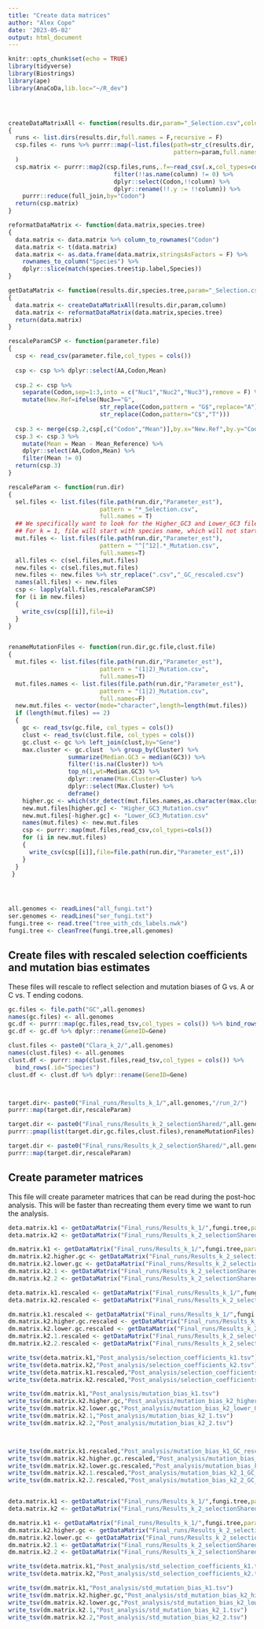 ```yaml
---
title: "Create data matrices"
author: "Alex Cope"
date: '2023-05-02'
output: html_document
---
```


```r
knitr::opts_chunk$set(echo = TRUE)
library(tidyverse)
library(Biostrings)
library(ape)
library(AnaCoDa,lib.loc="~/R_dev")




createDataMatrixAll <- function(results.dir,param="_Selection.csv",column = "Mean")
{
  runs <- list.dirs(results.dir,full.names = F,recursive = F)
  csp.files <- runs %>% purrr::map(~list.files(path=str_c(results.dir,.x,"/run_2/Parameter_est/"),
                                               pattern=param,full.names = T)
  )
  csp.matrix <- purrr::map2(csp.files,runs,.f=~read_csv(.x,col_types=cols()) %>% 
                              filter(!!as.name(column) != 0) %>%
                              dplyr::select(Codon,!!column) %>% 
                              dplyr::rename(!!.y := !!column)) %>% 
    purrr::reduce(full_join,by="Codon")
  return(csp.matrix)
}

reformatDataMatrix <- function(data.matrix,species.tree)
{
  data.matrix <- data.matrix %>% column_to_rownames("Codon")
  data.matrix <- t(data.matrix)
  data.matrix <- as.data.frame(data.matrix,stringsAsFactors = F) %>%
    rownames_to_column("Species") %>%
    dplyr::slice(match(species.tree$tip.label,Species))
}

getDataMatrix <- function(results.dir,species.tree,param="_Selection.csv",column = "Mean")
{
  data.matrix <- createDataMatrixAll(results.dir,param,column)
  data.matrix <- reformatDataMatrix(data.matrix,species.tree)
  return(data.matrix)
}

rescaleParamCSP <- function(parameter.file)
{
  csp <- read_csv(parameter.file,col_types = cols())
  
  csp <- csp %>% dplyr::select(AA,Codon,Mean)
  
  csp.2 <- csp %>% 
    separate(Codon,sep=1:3,into = c("Nuc1","Nuc2","Nuc3"),remove = F) %>% 
    mutate(New.Ref=ifelse(Nuc3=="G",
                          str_replace(Codon,pattern = "G$",replace="A"),
                          str_replace(Codon,pattern="C$","T")))
  
  csp.3 <- merge(csp.2,csp[,c("Codon","Mean")],by.x="New.Ref",by.y="Codon",suffix=c("","_Reference"),sort=F)
  csp.3 <- csp.3 %>% 
    mutate(Mean = Mean - Mean_Reference) %>% 
    dplyr::select(AA,Codon,Mean) %>% 
    filter(Mean != 0)
  return(csp.3)
}

rescaleParam <- function(run.dir)
{
  sel.files <- list.files(file.path(run.dir,"Parameter_est"),
                          pattern = "*_Selection.csv",
                          full.names = T)
  ## We specifically want to look for the Higher_GC3 and Lower_GC3 files in the k = 2 fits
  ## For k = 1, file will start with species name, which will not start with a 1 or 2.
  mut.files <- list.files(file.path(run.dir,"Parameter_est"),
                          pattern = "^[^12].*_Mutation.csv",
                          full.names=T)
  all.files <- c(sel.files,mut.files)
  new.files <- c(sel.files,mut.files)
  new.files <- new.files %>% str_replace(".csv","_GC_rescaled.csv")
  names(all.files) <- new.files
  csp <- lapply(all.files,rescaleParamCSP)
  for (i in new.files)
  {
    write_csv(csp[[i]],file=i)
  }
}


renameMutationFiles <- function(run.dir,gc.file,clust.file)
{
  mut.files <- list.files(file.path(run.dir,"Parameter_est"),
                          pattern = "(1|2)_Mutation.csv",
                          full.names=T)
  mut.files.names <- list.files(file.path(run.dir,"Parameter_est"),
                          pattern = "(1|2)_Mutation.csv",
                          full.names=F)
  new.mut.files <- vector(mode="character",length=length(mut.files))
  if (length(mut.files) == 2)
  {
    gc <- read_tsv(gc.file, col_types = cols())
    clust <- read_tsv(clust.file, col_types = cols())
    gc.clust <- gc %>% left_join(clust,by="Gene")
    max.cluster <- gc.clust  %>% group_by(Cluster) %>% 
                 summarize(Median.GC3 = median(GC3)) %>%
                 filter(!is.na(Cluster)) %>%
                 top_n(1,wt=Median.GC3) %>%
                 dplyr::rename(Max.Cluster=Cluster) %>%
                 dplyr::select(Max.Cluster) %>% 
                 deframe()
    higher.gc <- which(str_detect(mut.files.names,as.character(max.cluster)))
    new.mut.files[higher.gc] <- "Higher_GC3_Mutation.csv"
    new.mut.files[-higher.gc] <- "Lower_GC3_Mutation.csv"
    names(mut.files) <- new.mut.files
    csp <- purrr::map(mut.files,read_csv,col_types=cols())
    for (i in new.mut.files)
    {
      write_csv(csp[[i]],file=file.path(run.dir,"Parameter_est",i))
    }
  }
 } 





```

```r

all.genomes <- readLines("all_fungi.txt")
ser.genomes <- readLines("ser_fungi.txt")
fungi.tree <- read.tree("tree_with_cds_labels.nwk")
fungi.tree <- cleanTree(fungi.tree,all.genomes)
```

## Create files with rescaled selection coefficients and mutation bias estimates

These files will rescale to reflect selection and mutation biases of G vs. A or C vs. T ending codons.

```r

gc.files <- file.path("GC",all.genomes)
names(gc.files) <- all.genomes
gc.df <- purrr::map(gc.files,read_tsv,col_types = cols()) %>% bind_rows(.id="Species")
gc.df <- gc.df %>% dplyr::rename(GeneID=Gene)

clust.files <- paste0("Clara_k_2/",all.genomes)
names(clust.files) <- all.genomes
clust.df <- purrr::map(clust.files,read_tsv,col_types = cols()) %>% 
  bind_rows(.id="Species")
clust.df <- clust.df %>% dplyr::rename(GeneID=Gene)



target.dir<- paste0("Final_runs/Results_k_1/",all.genomes,"/run_2/")
purrr::map(target.dir,rescaleParam)

target.dir <- paste0("Final_runs/Results_k_2_selectionShared/",all.genomes,"/run_2/")
purrr::pmap(list(target.dir,gc.files,clust.files),renameMutationFiles)

target.dir <- paste0("Final_runs/Results_k_2_selectionShared/",all.genomes,"/run_2/")
purrr::map(target.dir,rescaleParam)


```

## Create parameter matrices

This file will create parameter matrices that can be read during the post-hoc analysis. This will be faster than recreating them every time we want to run the analysis.

```r
deta.matrix.k1 <- getDataMatrix("Final_runs/Results_k_1/",fungi.tree,param = "_Selection.csv",column = "Mean")
deta.matrix.k2 <- getDataMatrix("Final_runs/Results_k_2_selectionShared/",fungi.tree,param = "1_Selection.csv",column = "Mean")

dm.matrix.k1 <- getDataMatrix("Final_runs/Results_k_1/",fungi.tree,param = "_Mutation.csv",column = "Mean")
dm.matrix.k2.higher.gc <- getDataMatrix("Final_runs/Results_k_2_selectionShared/",fungi.tree,param = "Higher_GC3_Mutation.csv",column = "Mean")
dm.matrix.k2.lower.gc <- getDataMatrix("Final_runs/Results_k_2_selectionShared/",fungi.tree,param = "Lower_GC3_Mutation.csv",column = "Mean")
dm.matrix.k2.1 <- getDataMatrix("Final_runs/Results_k_2_selectionShared/",fungi.tree,param = "1_Mutation.csv",column = "Mean")
dm.matrix.k2.2 <- getDataMatrix("Final_runs/Results_k_2_selectionShared/",fungi.tree,param = "2_Mutation.csv",column = "Mean")

deta.matrix.k1.rescaled <- getDataMatrix("Final_runs/Results_k_1/",fungi.tree,param = "_Selection_GC_rescaled.csv",column = "Mean")
deta.matrix.k2.rescaled <- getDataMatrix("Final_runs/Results_k_2_selectionShared/",fungi.tree,param = "1_Selection_GC_rescaled.csv",column = "Mean")

dm.matrix.k1.rescaled <- getDataMatrix("Final_runs/Results_k_1/",fungi.tree,param = "_Mutation_GC_rescaled.csv",column = "Mean")
dm.matrix.k2.higher.gc.rescaled <- getDataMatrix("Final_runs/Results_k_2_selectionShared/",fungi.tree,param = "Higher_GC3_Mutation_GC_rescaled.csv",column = "Mean")
dm.matrix.k2.lower.gc.rescaled <- getDataMatrix("Final_runs/Results_k_2_selectionShared/",fungi.tree,param = "Lower_GC3_Mutation_GC_rescaled.csv",column = "Mean")
dm.matrix.k2.1.rescaled <- getDataMatrix("Final_runs/Results_k_2_selectionShared/",fungi.tree,param = "1_Mutation_GC_rescaled.csv",column = "Mean")
dm.matrix.k2.2.rescaled <- getDataMatrix("Final_runs/Results_k_2_selectionShared/",fungi.tree,param = "2_Mutation_GC_rescaled.csv",column = "Mean")
```

```r

write_tsv(deta.matrix.k1,"Post_analysis/selection_coefficients_k1.tsv")
write_tsv(deta.matrix.k2,"Post_analysis/selection_coefficients_k2.tsv")
write_tsv(deta.matrix.k1.rescaled,"Post_analysis/selection_coefficients_k1_GC_rescaled.tsv")
write_tsv(deta.matrix.k2.rescaled,"Post_analysis/selection_coefficients_k2_GC_rescaled.tsv")

write_tsv(dm.matrix.k1,"Post_analysis/mutation_bias_k1.tsv")
write_tsv(dm.matrix.k2.higher.gc,"Post_analysis/mutation_bias_k2_higher_GC3.tsv")
write_tsv(dm.matrix.k2.lower.gc,"Post_analysis/mutation_bias_k2_lower_GC3.tsv")
write_tsv(dm.matrix.k2.1,"Post_analysis/mutation_bias_k2_1.tsv")
write_tsv(dm.matrix.k2.2,"Post_analysis/mutation_bias_k2_2.tsv")



write_tsv(dm.matrix.k1.rescaled,"Post_analysis/mutation_bias_k1_GC_rescaled.tsv")
write_tsv(dm.matrix.k2.higher.gc.rescaled,"Post_analysis/mutation_bias_k2_higher_GC3_GC_rescaled.tsv")
write_tsv(dm.matrix.k2.lower.gc.rescaled,"Post_analysis/mutation_bias_k2_lower_GC3_GC_rescaled.tsv")
write_tsv(dm.matrix.k2.1.rescaled,"Post_analysis/mutation_bias_k2_1_GC_rescaled.tsv")
write_tsv(dm.matrix.k2.2.rescaled,"Post_analysis/mutation_bias_k2_2_GC_rescaled.tsv")



```


```r
deta.matrix.k1 <- getDataMatrix("Final_runs/Results_k_1/",fungi.tree,param = "_Selection.csv",column = "Std.Dev")
deta.matrix.k2 <- getDataMatrix("Final_runs/Results_k_2_selectionShared/",fungi.tree,param = "1_Selection.csv",column = "Std.Dev")

dm.matrix.k1 <- getDataMatrix("Final_runs/Results_k_1/",fungi.tree,param = "_Mutation.csv",column = "Std.Dev")
dm.matrix.k2.higher.gc <- getDataMatrix("Final_runs/Results_k_2_selectionShared/",fungi.tree,param = "Higher_GC3_Mutation.csv",column = "Std.Dev")
dm.matrix.k2.lower.gc <- getDataMatrix("Final_runs/Results_k_2_selectionShared/",fungi.tree,param = "Lower_GC3_Mutation.csv",column = "Std.Dev")
dm.matrix.k2.1 <- getDataMatrix("Final_runs/Results_k_2_selectionShared/",fungi.tree,param = "1_Mutation.csv",column = "Std.Dev")
dm.matrix.k2.2 <- getDataMatrix("Final_runs/Results_k_2_selectionShared/",fungi.tree,param = "2_Mutation.csv",column = "Std.Dev")

write_tsv(deta.matrix.k1,"Post_analysis/std_selection_coefficients_k1.tsv")
write_tsv(deta.matrix.k2,"Post_analysis/std_selection_coefficients_k2.tsv")

write_tsv(dm.matrix.k1,"Post_analysis/std_mutation_bias_k1.tsv")
write_tsv(dm.matrix.k2.higher.gc,"Post_analysis/std_mutation_bias_k2_higher_GC3.tsv")
write_tsv(dm.matrix.k2.lower.gc,"Post_analysis/std_mutation_bias_k2_lower_GC3.tsv")
write_tsv(dm.matrix.k2.1,"Post_analysis/std_mutation_bias_k2_1.tsv")
write_tsv(dm.matrix.k2.2,"Post_analysis/std_mutation_bias_k2_2.tsv")

```